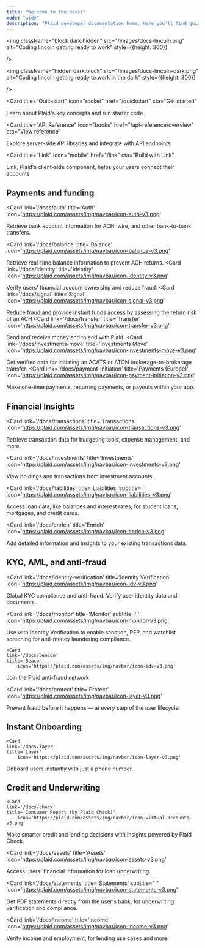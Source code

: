 ```yaml
---
title: "Welcome to the docs!"
mode: "wide"
description: "Plaid developer documentation home. Here you'll find guides, resources, and references you can use to build with Plaid"
---
```


<img 
  className="block dark:hidden" 
      src="/images/docs-lincoln.png" 
      alt="Coding lincoln getting ready to work"
        style={{height: 300}}

/>

<img 
  className="hidden dark:block" 
  src="/images/docs-lincoln-dark.png"
      alt="Coding lincoln getting ready to work in the dark"
        style={{height: 300}}

/>


<Columns cols={3}>

<Card
  title="Quickstart"
  icon="rocket"
  href="/quickstart"
  cta="Get started"
>
  Learn about Plaid's key concepts and run starter code
</Card>

<Card
  title="API Reference"
  icon="books"
  href="/api-reference/overview"
  cta="View reference"
>
Explore server-side API libraries and integrate with API endpoints
</Card>

<Card
  title="Link"
  icon="mobile"
  href="/link"
  cta="Build with Link"
>
Link, Plaid's client-side component, helps your users connect their accounts
</Card>

</Columns>

## Payments and funding

<Columns cols={3}>

 <Card
    link='/docs/auth'
        title='Auth'
        icon='https://plaid.com/assets/img/navbar/icon-auth-v3.png'
  >
  Retrieve bank account information for ACH, wire, and other bank-to-bank transfers.
  </Card>

  <Card
    link='/docs/balance'
    title='Balance'
    icon='https://plaid.com/assets/img/navbar/icon-balance-v3.png'
  >
  Retrieve real-time balance information to prevent ACH returns.
  </Card>
  <Card
    link='/docs/identity'
    title='Identity'
    icon='https://plaid.com/assets/img/navbar/icon-identity-v3.png'
  >
  Verify users' financial account ownership and reduce fraud.
  </Card>
  <Card
    link='/docs/signal'
    title='Signal'
    icon='https://plaid.com/assets/img/navbar/icon-signal-v3.png'
  >
  Reduce fraud and provide instant funds access by assessing the return risk of an ACH
  </Card>
  <Card
    link='/docs/transfer'
    title='Transfer'
    icon='https://plaid.com/assets/img/navbar/icon-transfer-v3.png'
  >
  Send and receive money end to end with Plaid.
  </Card>
  <Card
    link='/docs/investments-move'
    title='Investments Move'
    icon='https://plaid.com/assets/img/navbar/icon-investments-move-v3.png'
  >
  Get verified data for initiating an ACATS or ATON brokerage-to-brokerage transfer.
  </Card>
  <Card
    link='/docs/payment-initiation'
    title='Payments (Europe)'
    icon='https://plaid.com/assets/img/navbar/icon-payment-initiation-v3.png'
  >
  Make one-time payments, recurring payments, or payouts within your app.
  </Card>

</Columns>

## Financial Insights

<Columns cols={3}>

 <Card
    link='/docs/transactions'
    title='Transactions'
        icon='https://plaid.com/assets/img/navbar/icon-transactions-v3.png'
  >
  Retrieve transaction data for budgeting tools, expense management, and more.
  </Card>

  <Card
    link='/docs/investments'
    title='Investments'
        icon='https://plaid.com/assets/img/navbar/icon-investments-v3.png'
  >
  View holdings and transactions from investment accounts.
  </Card>

  <Card
    link='/docs/liabilities'
    title='Liabilities'
    subtitle=' '
    icon='https://plaid.com/assets/img/navbar/icon-liabilities-v3.png'
  >
  Access loan data, like balances and interest rates, for student loans, mortgages, and credit cards.
  </Card>

  <Card
    link='/docs/enrich'
    title='Enrich'
        icon='https://plaid.com/assets/img/navbar/icon-enrich-v3.png'
  >
  Add detailed information and insights to your existing transactions data.
  </Card>

</Columns>

## KYC, AML, and anti-fraud

<Columns cols={3}>

   <Card
    link='/docs/identity-verification'
    title='Identity Verification'
        icon='https://plaid.com/assets/img/navbar/icon-idv-v3.png'
  >
  Global KYC compliance and anti-fraud. Verify user identity data and documents.
  </Card>

  <Card
    link='/docs/monitor'
    title='Monitor'
    subtitle=' '
    icon='https://plaid.com/assets/img/navbar/icon-monitor-v3.png'
  >
  Use with Identity Verification to enable sanction, PEP, and watchlist screening for anti-money laundering compliance.
  </Card>

    <Card
    link='/docs/beacon'
    title='Beacon'
        icon='https://plaid.com/assets/img/navbar/icon-idv-v3.png'
  >
  Join the Plaid anti-fraud network
  </Card>

  <Card
    link='/docs/protect'
    title='Protect'
        icon='https://plaid.com/assets/img/navbar/icon-layer-v3.png'
  >
  Prevent fraud before it happens — at every step of the user lifecycle.
  </Card>
</Columns>

## Instant Onboarding

<Columns cols={3}>

    <Card
    link='/docs/layer'
    title='Layer'
        icon='https://plaid.com/assets/img/navbar/icon-layer-v3.png'
  >
  Onboard users instantly with just a phone number.
  </Card>

</Columns>

## Credit and Underwriting

<Columns cols={3}>

    <Card
    link='/docs/check'
    title='Consumer Report (by Plaid Check)'
        icon='https://plaid.com/assets/img/navbar/icon-virtual-accounts-v3.png'
  >
  Make smarter credit and lending decisions with insights powered by Plaid Check.
  </Card>

  <Card
    link='/docs/assets'
    title='Assets'
        icon='https://plaid.com/assets/img/navbar/icon-assets-v3.png'
  >
  Access users' financial information for loan underwriting.
  </Card>

  <Card
    link='/docs/statements'
    title='Statements'
    subtitle=" "
    icon='https://plaid.com/assets/img/navbar/icon-statements-v3.png'
  >
  Get PDF statements directly from the user's bank, for underwriting verification and compliance.
  </Card>

  <Card
    link='/docs/income'
    title='Income'
        icon='https://plaid.com/assets/img/navbar/icon-income-v3.png'
  >
  Verify income and employment, for lending use cases and more.
  </Card>

  </Columns>

